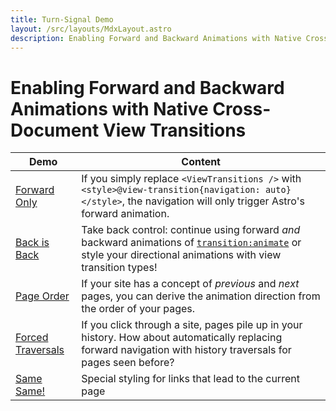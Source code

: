 ```yaml
---
title: Turn-Signal Demo
layout: /src/layouts/MdxLayout.astro
description: Enabling Forward and Backward Animations with Native Cross-Document View Transitions
---
```

<h1>Enabling Forward and Backward Animations with Native Cross-Document View Transitions</h1>

|Demo|Content|
|---|---|
|[Forward Only](/signal-demo/forwardOnly/blog/)|If you simply replace `<ViewTransitions />` with `<style>@view-transition{navigation: auto}</style>`, the navigation will only trigger Astro's forward animation.|
|[Back is Back](/signal-demo/multipleDirections/blog/)|Take back control: continue using forward _and_ backward animations of [`transition:animate`](https://docs.astro.build/en/guides/view-transitions/#built-in-animation-directives) or style your directional animations with view transition types!|
|[Page Order](/signal-demo/pageOrder/blog/)|If your site has a concept of _previous_ and _next_ pages, you can derive the animation direction from the order of your pages.|
|[Forced Traversals](/signal-demo/forcedTraversal/blog/)|If you click through a site, pages pile up in your history. How about automatically replacing forward navigation with history traversals for pages seen before?|
|[Same Same!](/signal-demo/forcedTraversal/blog/)|Special styling for links that lead to the current page|

